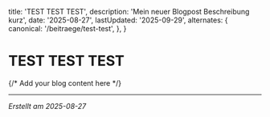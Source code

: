   title: 'TEST TEST TEST',
  description: 'Mein neuer Blogpost Beschreibung kurz',
  date: '2025-08-27',
  lastUpdated: '2025-09-29',
  alternates: {
    canonical: '/beitraege/test-test',
  },
}

# TEST TEST TEST

<BlogDateDisplay date="2025-08-27" lastUpdated="2025-09-29" className="mb-6" />

{/* Add your blog content here */}

---

_Erstellt am 2025-08-27_
